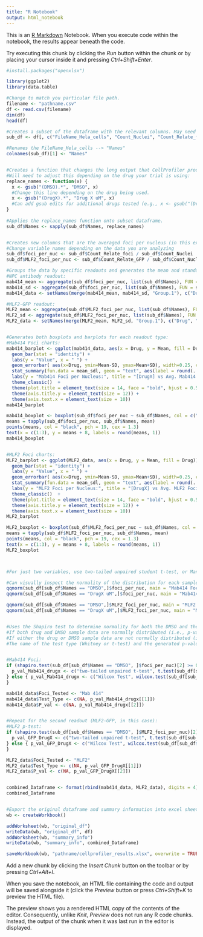 ---
title: "R Notebook"
output: html_notebook
---

This is an [R Markdown](http://rmarkdown.rstudio.com) Notebook. When you execute code within the notebook, the results appear beneath the code. 

Try executing this chunk by clicking the *Run* button within the chunk or by placing your cursor inside it and pressing *Ctrl+Shift+Enter*. 

```{r}
#install.packages("openxlsx")

library(ggplot2)
library(data.table)

#Change to match you particular file path.
filename <- "pathname.csv"
df <- read.csv(filename)
dim(df)
head(df)

#Creates a subset of the dataframe with the relevant columns. May need to adjust if your analysis pipeline is different.
sub_df <- df[, c("FileName_Hela_cells", "Count_Nuclei", "Count_Relate_foci", "Count_Relate_GFP")]

#Renames the FileName_Hela_cells --> "Names"
colnames(sub_df)[1] <- "Names"


#Creates a function that changes the long output that CellProfiler produces (i.e., DrugX_1_2_(c1+c2+c3).TIF) to condensed name (i.e., DrugX 100 uM)
#Will need to adjust this depending on the drug your trial is using:
replace_names <- function(x) {
  x <- gsub("(DMSO).*", "DMSO", x)
  #Change this line depending on the drug being used.
  x <- gsub("(DrugX).*", "Drug X uM", x)
  #Can add gsub edits for additional drugs tested (e.g., x <- gsub("(Drug2X).*", "Drug2X uM", x))
}
  
#Applies the replace_names function onto subset dataframe.
sub_df$Names <- sapply(sub_df$Names, replace_names)


#Creates new columns that are the averaged foci per nucleus (in this example we are looking for 2 different types of foci)
#Change variable names depending on the data you are analyzing
sub_df$foci_per_nuc <- sub_df$Count_Relate_foci / sub_df$Count_Nuclei
sub_df$MLF2_foci_per_nuc <- sub_df$Count_Relate_GFP / sub_df$Count_Nuclei

#Groups the data by specific readouts and generates the mean and standard deviation of each group (Repeat for each readout):
#NPC antibody readout:
mab414_mean <- aggregate(sub_df$foci_per_nuc, list(sub_df$Names), FUN = mean)
mab414_sd <- aggregate(sub_df$foci_per_nuc, list(sub_df$Names), FUN = sd)
mab414_data <- setNames(merge(mab414_mean, mab414_sd, "Group.1"), c("Drug", "Mean", "SD"))

#MLF2-GFP readout:
MLF2_mean <- aggregate(sub_df$MLF2_foci_per_nuc, list(sub_df$Names), FUN = mean)
MLF2_sd <- aggregate(sub_df$MLF2_foci_per_nuc, list(sub_df$Names), FUN = sd)
MLF2_data <- setNames(merge(MLF2_mean, MLF2_sd, "Group.1"), c("Drug", "Mean", "SD"))


#Generates both boxplots and barplots for each readout type:
#Mab414 Foci charts:
mab414_barplot <- ggplot(mab414_data, aes(x = Drug, y = Mean, fill = Drug)) +
  geom_bar(stat = "identity") +
  labs(y = "Value", x = " ") +
  geom_errorbar( aes(x=Drug, ymin=Mean-SD, ymax=Mean+SD), width=0.25, colour="black", alpha=0.9, size=0.6) +
  stat_summary(fun.data = mean_sdl, geom = "text", aes(label = round(..y.., 2)), vjust = -1.1, hjust = 1.1) +
  labs(y = "Mab414 Foci per Nucleus:", title = "[DrugX] vs Avg. Mab414 Foci:") +
  theme_classic()  +
  theme(plot.title = element_text(size = 14, face = "bold", hjust = 0.5)) +
  theme(axis.title.y = element_text(size = 12)) +
  theme(axis.text.x = element_text(size = 10))
mab414_barplot

mab414_boxplot <- boxplot(sub_df$foci_per_nuc ~ sub_df$Names, col = c("red", "green"), ylab = "Mab414 Foci", xlab = " ", main = "[DrugX] vs Avg. Mab414 Foci:")
means = tapply(sub_df$foci_per_nuc, sub_df$Names, mean)
points(means, col = "black", pch = 19, cex = 1.3)
text(x = c(1:3), y = means + 8, labels = round(means, 1))
mab414_boxplot


#MLF2 Foci charts:
MLF2_barplot <- ggplot(MLF2_data, aes(x = Drug, y = Mean, fill = Drug)) +
  geom_bar(stat = "identity") +
  labs(y = "Value", x = " ") +
  geom_errorbar( aes(x=Drug, ymin=Mean-SD, ymax=Mean+SD), width=0.25, colour="black", alpha=0.9, size=0.6) +
  stat_summary(fun.data = mean_sdl, geom = "text", aes(label = round(..y.., 2)), vjust = -1.1, hjust = 1.1) +
  labs(y = "MLF2 Foci per Nucleus:", title = "[DrugX] vs Avg. MLF2 Foci:") +
  theme_classic()  +
  theme(plot.title = element_text(size = 14, face = "bold", hjust = 0.5)) +
  theme(axis.title.y = element_text(size = 12)) +
  theme(axis.text.x = element_text(size = 10))
MLF2_barplot

MLF2_boxplot <- boxplot(sub_df$MLF2_foci_per_nuc ~ sub_df$Names, col = c("red", "green"), ylab = "MLF2 Foci", xlab = " ", main = "[DrugX] vs Avg. MLF2 Foci:")
means = tapply(sub_df$MLF2_foci_per_nuc, sub_df$Names, mean)
points(means, col = "black", pch = 19, cex = 1.3)
text(x = c(1:3), y = means + 8, labels = round(means, 1))
MLF2_boxplot



#For just two variables, use two-tailed unpaired student t-test, or Mann-Whitney (Wilcox)-if not normally distributed.

#Can visually inspect the normality of the distribution for each sample set:
qqnorm(sub_df[sub_df$Names == "DMSO",]$foci_per_nuc, main = "Mab414 Foci/Nuc (DMSO):")
qqnorm(sub_df[sub_df$Names == "DrugX uM",]$foci_per_nuc, main = "Mab414 Foci/Nuc (DrugX):")

qqnorm(sub_df[sub_df$Names == "DMSO",]$MLF2_foci_per_nuc, main = "MLF2 Foci/Nuc (DMSO):")
qqnorm(sub_df[sub_df$Names == "DrugX uM",]$MLF2_foci_per_nuc, main = "MLF2 Foci/Nuc (DrugX):")


#Uses the Shapiro test to determine normality for both the DMSO and the drug samples for each readout type.
#If both drug and DMSO sample data are normally distributed (i.e., p-value >= 0.05), then a two-tailed unpaired student t-test is performed.
#If either the drug or DMSO sample data are not normally distributed (i.e., p-value <= 0.05), Mann-Whitney (Wilcox) test is performed.
#The name of the test type (Whitney or t-test) and the generated p-value are stored in a vector before being added to the readout group summary dataframe.


#Mab414 Foci:
if (shapiro.test(sub_df[sub_df$Names == "DMSO", ]$foci_per_nuc)[2] >= 0.05 & shapiro.test(sub_df[sub_df$Names == "DrugX uM", ]$foci_per_nuc)[2] >= 0.05) {
  p_val_Mab414_drugx <- c("two-tailed unpaired t-test", t.test(sub_df[sub_df$Names == "DrugX uM", ]$foci_per_nuc, sub_df[sub_df$Names == "DMSO", ]$foci_per_nuc, alternative = "two.sided", var.equal = FALSE)[3])
} else { p_val_Mab414_drugx <- c("Wilcox Test", wilcox.test(sub_df[sub_df$Names == "DrugX uM", ]$foci_per_nuc, sub_df[sub_df$Names == "DMSO", ]$foci_per_nuc)[3])
}

mab414_data$Foci_Tested <- "Mab 414"
mab414_data$Test_Type <- c(NA, p_val_Mab414_drugx[[1]])
mab414_data$P_val <- c(NA, p_val_Mab414_drugx[[2]])


#Repeat for the second readout (MLF2-GFP, in this case):
#MLF2 p-test:
if (shapiro.test(sub_df[sub_df$Names == "DMSO", ]$MLF2_foci_per_nuc)[2] >= 0.05 & shapiro.test(sub_df[sub_df$Names == "DrugX uM", ]$MLF2_foci_per_nuc)[2] >= 0.05) {
  p_val_GFP_DrugX <- c("two-tailed unpaired t-test", t.test(sub_df[sub_df$Names == "DrugX uM", ]$MLF2_foci_per_nuc, sub_df[sub_df$Names == "DMSO", ]$MLF2_foci_per_nuc, alternative = "two.sided", var.equal = FALSE)[3])
} else { p_val_GFP_DrugX <- c("Wilcox Test", wilcox.test(sub_df[sub_df$Names == "DrugX uM", ]$MLF2_foci_per_nuc, sub_df[sub_df$Names == "DMSO", ]$MLF2_foci_per_nuc)[3])
}

MLF2_data$Foci_Tested <- "MLF2"
MLF2_data$Test_Type <- c(NA, p_val_GFP_DrugX[[1]])
MLF2_data$P_val <- c(NA, p_val_GFP_DrugX[[2]])


combined_Dataframe <- format(rbind(mab414_data, MLF2_data), digits = 4)
combined_Dataframe


#Export the original dataframe and summary information into excel sheet.
wb <- createWorkbook()

addWorksheet(wb, "original_df")
writeData(wb, "original_df", df)
addWorksheet(wb, "summary_info")
writeData(wb, "summary_info", combined_Dataframe)

saveWorkbook(wb, "pathname/cellprofiler_results.xlsx", overwrite = TRUE)

```

Add a new chunk by clicking the *Insert Chunk* button on the toolbar or by pressing *Ctrl+Alt+I*.

When you save the notebook, an HTML file containing the code and output will be saved alongside it (click the *Preview* button or press *Ctrl+Shift+K* to preview the HTML file).

The preview shows you a rendered HTML copy of the contents of the editor. Consequently, unlike *Knit*, *Preview* does not run any R code chunks. Instead, the output of the chunk when it was last run in the editor is displayed.

